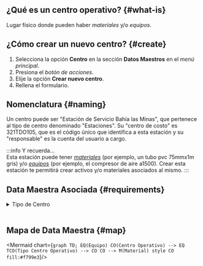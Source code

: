 
## ¿Qué es un centro operativo? {#what-is}
Lugar físico donde pueden haber _materiales_ y/o _equipos_.

## ¿Cómo crear un nuevo centro? {#create}
1. Selecciona la opción **Centro** en la sección **Datos Maestros** en el _menú principal_.
2. Presiona el _botón de acciones_.
3. Elije la opción **Crear nuevo centro**.
4. Rellena el formulario.

## Nomenclatura {#naming}
Un centro puede ser "Estación de Servicio Bahía las Minas", que pertenece al tipo de centro denominado "Estaciones". Su "centro de costo" es 321TDO105, que es el código único que identifica a esta estación y su "responsable" es la cuenta del usuario a cargo.

:::info Y recuerda...  
Esta estación puede tener [_materiales_](/docs/products/corrective_maintenance/master_data/material) (por ejemplo, un tubo pvc 75mmx1m gris) y/o [_equipos_](/docs/products/corrective_maintenance/master_data/equipment) (por ejemplo, el compresor de aire a1500). Crear esta estación te permitirá crear activos y/o materiales asociados al mismo.
:::

## Data Maestra Asociada {#requirements}

<details>
<summary>Tipo de Centro</summary>
<div>

Debes elegir un tipo de centro.



<Tipocentro/>

</div>
</details>
<br/>

## Mapa de Data Maestra {#map}

<div className="align-center">

<Mermaid chart={`
    graph TD;
        EQ(Equipo)
        CO(Centro Operativo) --> EQ
        TCO(Tipo Centro Operativo) --> CO
        CO --> M(Material)
        style CO fill:#f799e3
`}/>

</div>